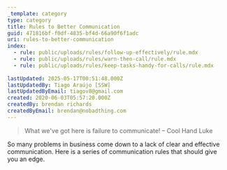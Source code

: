 ```yaml
---
_template: category
type: category
title: Rules to Better Communication
guid: 471816bf-f0df-4835-bf4d-66a90f6f1adc
uri: rules-to-better-communication
index:
  - rule: public/uploads/rules/follow-up-effectively/rule.mdx
  - rule: public/uploads/rules/warn-then-call/rule.mdx
  - rule: public/uploads/rules/keep-tasks-handy-for-calls/rule.mdx
  
lastUpdated: 2025-05-17T00:51:48.000Z
lastUpdatedBy: Tiago Araújo [SSW]
lastUpdatedByEmail: tiagov8@gmail.com
created: 2020-06-03T05:57:20.000Z
createdBy: brendan richards
createdByEmail: brendan@nobadthing.com
---
```


> What we've got here is failure to communicate!
> – Cool Hand Luke

So many problems in business come down to a lack of clear and effective communication. Here is a series of communication rules that should give you an edge.

